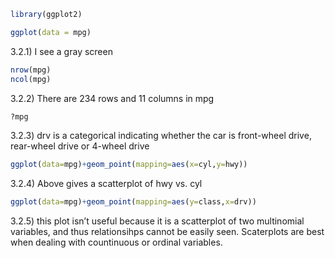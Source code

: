 ```r
library(ggplot2)
```
```r
ggplot(data = mpg)
```

3.2.1) I see a gray screen
```r
nrow(mpg)
ncol(mpg)
```

3.2.2) There are 234 rows and 11 columns in mpg
```r
?mpg
```

3.2.3) drv is a categorical indicating whether the car is front-wheel drive, rear-wheel drive or 4-wheel drive
```r
ggplot(data=mpg)+geom_point(mapping=aes(x=cyl,y=hwy))
```

3.2.4) Above gives a scatterplot of hwy vs. cyl
```r
ggplot(data=mpg)+geom_point(mapping=aes(y=class,x=drv))
```

3.2.5) this plot isn't useful because it is a scatterplot of two multinomial variables, and thus relationsihps cannot be easily seen. Scaterplots are best when dealing with countinuous or ordinal variables. 


